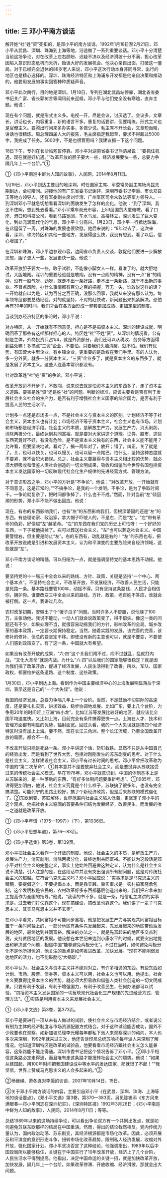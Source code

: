 ```yaml
---
---
---
```

title: 三 邓小平南方谈话
---



解开姓“社”姓“资”死扣的，是邓小平的南方谈话。1992年1月18日至2月21日，邓小平从武昌、深圳、珠海到上海等地，沿途做了一系列重要谈话。邓小平十分清楚当前这场争论，对在改革上左右顾盼、迟疑不决以及经济滑坡十分不满，担心改革因陷入意识形态危机而夭折，贻误大好的发展机会。他决心亲自出面，打破这一僵局。对于已经完全退休的88岁老人来说，邓小平这次行动本身非同寻常，出行的地区也是精心选择的。深圳、珠海经济特区和上海浦东开发都是他亲自决策和推动的，他要用发展的事实回答种种质疑声音。

邓小平此次南行，目的地是深圳。1月18日，专列在湖北武昌站停靠，湖北省省委书记关广富、省长郭树言等闻讯前来迎候，邓小平与他们完全没有寒暄，直奔主题。他说：

现在有个问题，就是形式主义多。电视一开，尽是会议，讨厌透了。会议多，文章长，讲话也长，内容重复，新的语言不多。重复的话要讲，但要精练。形式主义也是官僚主义。要腾出时间来多办实事，多做少说。毛主席不开长会，文章短而精，讲话也很精炼。周总理四届人大的报告，毛主席指定我起草，要求不得超过5000字，我完成了任务。5000字，不是也很管用吗？我建议抓一下这个问题。

18日下午，专列在长沙站短暂停靠。邓小平对湖南省委书记熊清泉说：“要抓住机遇，现在就是好机遇。”“改革开放的胆子要大一些，经济发展要快一些，总要力争隔几年上一个台阶。”①

①《邓小平南巡中鲜为人知的故事》，人民网，2014年8月11日。

1月19日，邓小平到达主要目的地深圳，时任国家主席、军委常务副主席杨尚昆先期到达，全程陪同。迎接他的有广东省委书记谢非、深圳市委书记李灏、市长郑良玉等地方领导人，还有军委副主席刘华清、广州军区司令朱敦法等军方领导人。一到深圳邓小平就急切想看看深圳的面貌发生了怎样的变化。他说：“到了深圳，我坐不住啊，想到处去看看。”邓小平乘车观光市容，上53层国贸大厦俯瞰，看了口岸、港口和科技公司。看到马路宽阔，车水马龙、高楼林立，深圳发生了巨大变化，到处充满现代化的气息，邓小平十分高兴。1月23日，邓小平一行抵达珠海，在此逗留了一周，对珠海的发展也很欣慰。他后来说的：“8年过去了，这次来看，深圳、珠海特区和其他一些地方，发展得这么快，我没有想到。看了以后，信心增加了。”

在深圳和珠海，邓小平边参观市容，边同省市负责人交谈，敦促他们要进一步解放思想，胆子更大一些，发展更快一些。他说：

改革开放胆子要大一些，敢于试验，不能像小脚女人一样。看准了的，就大胆地试，大胆地闯。深圳的重要经验就是敢闯。没有一点闯的精神，没有一点“冒”的精神，没有一股气呀、劲呀，就走不出一条好路，走不出一条新路，就干不出新的事业。不冒点风险，办什么事情都有百分之百的把握，万无一失，谁敢说这样的话？一开始就自以为是，认为百分之百正确，没那么回事，我就从来没有那么认为。每年领导层都要总结经验，对的就坚持，不对的赶快改，新问题出来抓紧解决。恐怕再有30年的时间，我们才会在各方面形成一整套更加成熟、更加定型的制度。

当谈到办经济特区的争论时，邓小平说：

对办特区，从一开始就有不同意见，担心是不是搞资本主义。深圳的建设成就，明确回答了那些有这样那样担心的人。特区姓“社”不姓“资”。从深圳的情况看，公有制是主体，外商投资只占1/4，就是外资部分，我们还可以从税收、劳务等方面得到益处嘛！多搞点“三资”企业，不要怕。只要我们头脑清醒，就不怕。我们有优势，有国营大中型企业，有乡镇企业，更重要的是政权在我们手里。有的人认为，多一分外资，就多一分资本主义，“三资”企业多了，就是资本主义的东西多了，就是发展了资本主义。这些人连基本常识都没有。

针对改革姓“社”姓“资”的争论，邓小平说：

改革开放迈不开步子，不敢闯，说来说去就是怕资本主义的东西多了，走了资本主义道路。要害是姓“资”还是姓“社”的问题。判断的标准，应该主要看是否有利于发展社会主义社会的生产力，是否有利于增强社会主义国家的综合国力，是否有利于提高人民的生活水平。

计划多一点还是市场多一点，不是社会主义与资本主义的区别。计划经济不等于社会主义，资本主义也有计划；市场经济不等于资本主义，社会主义也有市场。计划和市场都是经济手段。社会主义的本质，是解放生产力，发展生产力，消灭剥削，消除两极分化，最终达到共同富裕。就是要对大家讲这个道理。证券、股市，这些东西究竟好不好，有没有危险，是不是资本主义独有的东西，社会主义能不能用？允许看，但要坚决地试。看对了，搞一两年对了，放开；错了，纠正，关了就是了。关，也可以快关，也可以慢关，也可以留一点尾巴。怕什么，坚持这种态度就不要紧，就不会犯大错误。总之，社会主义要赢得与资本主义相比较的优势，就必须大胆吸收和借鉴人类社会创造的一切文明成果，吸收和借鉴当今世界各国包括资本主义发达国家的一切反映现代社会化生产规律的先进经营方式、管理方法。

对于意识形态之争，邓小平的方针是“不争论”。他说：“对改革开放，一开始就有不同意见，这是正常的。”“不搞争论，是我的一个发明。不争论，是为了争取时间干。一争论就复杂了，把时间都争掉了，什么也干不成。”然而，针对当前“左”倾回潮的形势，邓小平不能不做出回应。他说：

现在，有右的东西影响我们，也有“左”的东西影响我们，但根深蒂固的还是“左”的东西。有些理论家、政治家，拿大帽子吓唬人的，不是右，而是“左”。“左”带有革命的色彩，好像越“左”越革命。“左”的东西在我们党的历史上可怕呀！一个好好的东西，一下子被他搞掉了。右可以葬送社会主义，“左”也可以葬送社会主义。中国要警惕右，但主要是防止“左”。右的东西有，动乱就是右的！“左”的东西也有，把改革开放说成是引进和发展资本主义，认为和平演变的主要危险来自经济领域，这些就是“左”。

邓小平南方谈话的精髓，可以归结为一点，就是强调坚持党的基本思路不动摇。他说：

要坚持党的十一届三中全会以来的路线、方针、政策，关键是坚持“一个中心、两个基本点”。不坚持社会主义，不改革开放，不发展经济，不改善人民生活，只能是死路一条。基本路线要管100年，动摇不得。只有坚持这条路线，人民才会相信你，拥护你。谁要改变三中全会以来的路线、方针、政策，老百姓不答应，谁就会被打倒。这一点，我讲过几次。

农村改革初期，安徽出了个“傻子瓜子”问题。当时许多人不舒服，说他赚了100万，主张动他。我说不能动，一动人们就会说政策变了，得不偿失。像这一类的问题还有不少，如果处理不当，就很容易动摇我们的方针，影响改革的全局。城乡改革的基本政策，一定要长期保持稳定。当然，随着实践的发展，该完善的完善，该修补的修补，但总的要坚定不移。即使没有新的主意也可以，就是不要变，不要使人们感到政策变了。有了这一条，中国就大有希望。

如果没有改革开放的成果，“六·四”这个关我们闯不过，闯不过就乱，乱就打内战，“文化大革命”就是内战。为什么“六·四”以后我们的国家能够很稳定？就是因为我们搞了改革开放，促进了经济发展，人民生活得到了改善。所以，军队、国家政权，都要维护这条道路、这个制度、这些政策。

1月30日，邓小平到达上海。看到作为中国主要经济中心的上海发展明显落后于深圳，表示这是自己的“一个大失误”。他说：

我国的经济发展，总要力争隔几年上一个台阶。当然，不是鼓励不切实际的高速度，还是要扎扎实实，讲求效益，稳步协调地发展。比如广东，要上几个台阶，力争用20年的时间赶上亚洲“四小龙”。比如江苏等发展比较好的地区，就应该比全国平均速度快。又比如上海，目前完全有条件搞得更快一点。上海在人才、技术和管理方面都有明显的优势，辐射面宽。回过头看，我的一个大失误就是搞四个经济特区时没有加上上海。要不然，现在长江三角洲，整个长江流域，乃至全国改革开放的局面，都会不一样。

不改革开放只能是死路一条。邓小平讲这个话，斩钉截铁。显然不只是从中国自己的经验出发，而是看到了世界大势，包括对刚刚发生的苏东剧变的思考。对于什么是社会主义，怎样建设社会主义，邓小平有过长时间的思考。邓小平曾把改革称为中国的“第二次革命”，①其本意并不是要放弃社会主义，而是要抛弃从苏联接受过来的传统社会主义模式。早在1978年，邓小平就意识到，中国的体制基本上是从苏联来的，是一种落后的东西，“有好多体制问题要重新考虑”。①1985年，邓讲得更加明白，他说，社会主义究竟是个什么样子，苏联搞了很多年，也没有完全搞清楚。可能列宁的思路比较好，搞了个新经济政策，但是后来苏联的模式僵化了。②东欧剧变、苏联解体，世界范围内社会主义陷入低潮，更坚定了邓小平的这个观点。他把社会主义稳固的首要条件归结为发展经济，改善民生。而发展的唯一之道就是改革开放。

①《邓小平年谱（1975—1997））（下），第1036页。

①《邓小平思想年谱》，第76～83页。

②《邓小平选集》第3卷，第139页。

邓小平把社会主义看作一个开放的制度。他说，社会主义的本质，是解放生产力，发展生产力，消灭剥削，消除两极分化，最终达到共同富裕。不能认为这段话是邓小平对社会主义的完整定义，事实上他始终回避做这种定义，认为什么是社会主义说不清楚。引人注意的是，在这段话中并没有突出强调所有制问题，这是对传统社会主义的超越。它符合马克思主义吗？邓小平回应说：“实事求是是马克思主义的精髓，要提倡这个，不要提倡本本，而是靠实践，靠实事求是。农村搞家庭承包制，这个发明权是农民的，农村改革好多东西都基层创造出来的，我们把它拿来加工提高作为全国的指导。”他说，“我读的书不多，就是一条，相信毛主席讲的实事求是。过去我们打仗靠这个，现在搞建设，搞改革也靠这个。我们讲了一辈子马克思主义，其实马克思主义并不玄奥”。

在邓小平看来，共同富裕不可能同步富裕，他是把发展生产力与实现共同富裕目标置于一条时间轴上的，一部分地区有条件先发展起来，先发展起来的地区带动后发展的地区，最终达到共同富裕。解决的办法之一，就是先富起来的地区多交点利税，支持贫困地区的发展。他设想在本世纪末达到小康水平的时候，就要突出地提出和解决这个问题，相信中国“能够避免两极分化”。不过在当时，如何避免两极分化不是他所担忧的，他关注的重点是如何推进改革，加快发展。“现在不能削弱发达地区的活力，也不能鼓励吃‘大锅饭’。”

邓小平认为，社会主义与资本主义并不绝对对立，有许多相通的东西。有些东西如计划、市场、股票、债券等，资本主义可以用，社会主义也可以用。他提出，社会主义要赢得比资本主义的优势，就必须大胆吸收和借鉴人类社会创造的一切文明成果。只要有利于发展，有利于增强国力，有利于改善民生，任何办法都可以试验，“包括资本主义发达国家的一切反映现代社会化生产规律的先进经营方式、管理方法”。①实质是利用资本主义来发展社会主义。

①《邓小平文选》第3卷，第373页。

邓小平是要进行一项从未有人做过的试验，使社会主义与市场经济结合，或者说公有制为主体的经济制度与市场资源配置方式结合。对于这种试验能否成功，国外不少政要也在观察。如新加坡总理李光耀每年都私下派人来观察深圳的动向，本人也多次来深圳，1992年就来过三次，他还告诉印尼总统苏哈托每年派人来深圳了解情况。他知道深圳特区是改革的试验品，他要看看市场经济跟社会主义怎么能兼容，这条路能不能走得通。深圳市委书记把这个情况告诉了邓小平。②邓小平相信这条路必定走得通，而且唯有走这条路才能扭转社会主义的颓势。他说：“如果从建国起，用100年时间把我国建设成中等水平的发达国家，那就很了不起！”“我坚信，世界上赞成马克思主义的人会多起来的。”③

②杨继绳、萧冬连对李灏的访谈，2007年10月14日、15日。

③关于邓小平南方谈话的内容，主要引自邓小平《在武昌、深圳、珠海、上海等地的谈话要点》，《邓小平文选》第3卷，第370—383页。另见陈锡添《东方风来满眼春—邓小平同志在深圳纪实》，《深圳特区报》1992年3月26日；《邓小平南巡中鲜为人知的故事》，人民网，2014年8月11日；等等。

总结1989年以来的这场持续争论，可以看出争论双方有一个共同出发点，就是如何避免苏联东欧那样的结局在中国重演。然而，得出的结论截然相反。党内传统力量认为，国内政治动荡、苏东剧变，其经济根源都是市场化改革。因此，必须开展反和平演变的意识形态斗争，扭转市场化改革趋势，限制私人经济发展，收缩对外开放，强化国家计划。邓小平坚决否定了这种结论，他强调指出，1989年以后中国政局所以能够稳住，关键在于中国实行了10年改革开放，经济上了几个台阶，人民生活水平得到提高。他指出，决定中国命运的关键一招，就是加快改革开放，加快发展，隔几年上一个台阶。如果改革停滞、开放收缩、经济滑坡，那就会出大问题。